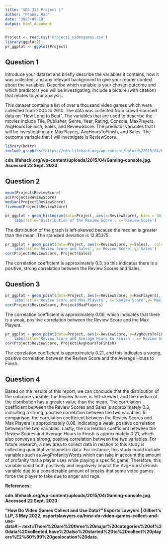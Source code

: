 ---
title: "SDS 313 Project 1"
author: "Pranav Rao"
date: "2023-09-19"
output: html_document
---

```{r setup, include=FALSE}
Project <- read.csv('Project1_videogames.csv')
library(ggplot2)
pr_ggplot <- ggplot(Project)
```

## Question 1

Introduce your dataset and briefly describe the variables it contains, how it was collected, and any relevant background to give your reader context about the variables. Describe which variable is your chosen outcome and which predictors you will be investigating.  Include a picture (with citation) that relates to your analysis.

This dataset contains a list of over a thousand video games which were collected from 2004 to 2010. The data was collected from crowd-sourced data on "How Long to Beat". The variables that are used to describe the movies include Tile, Publisher, Genre, Year, Rating, Console, MaxPlayers, AvgHoursToFinish, Sales, and ReviewScore. The predictor variables that I will be investigating are MaxPlayers, AvgHoursToFinish, and Sales. The outcome variable that I will investigate is ReviewScore.

```{r, echo=FALSE, out.width='50%'}
library(knitr)
include_graphics("https://cdn.lifehack.org/wp-content/uploads/2015/04/Gaming-console.jpg")
```

**cdn.lifehack.org/wp-content/uploads/2015/04/Gaming-console.jpg. Accessed 22 Sept. 2023. **


## Question 2

```{r, echo=FALSE}
mean(Project$ReviewScore)
sd(Project$ReviewScore)
median(Project$ReviewScore)
fivenum(Project$ReviewScore)
```

```{r, echo=FALSE}
pr_ggplot + geom_histogram(data=Project, aes(x=ReviewScore), bins = 30, col='green', fill = "orange") + 
    labs(title='Distribution of the Review Score', x='Review Score')
```

The distribution of the graph is left-skewed because the median is greater than the mean. The standard deviation is 12.85375. 



```{r, echo=FALSE}
pr_ggplot + geom_point(data=Project, aes(x=ReviewScore, y=Sales),  col='red') + 
    labs(title='Review Score and Sales', x='Review Score',y='Sales')
cor(Project$ReviewScore, Project$Sales)
```

The correlation coefficient is approximately 0.3, so this indicates there is a positive, strong correlation between the Review Scores and Sales.

## Question 3

```{r, echo=FALSE}
pr_ggplot + geom_point(data=Project, aes(x=ReviewScore, y=MaxPlayers),  col='blue') + 
    labs(title='Review Score and Max Players', x='Review Score',y='Max Players')
cor(Project$ReviewScore, Project$MaxPlayers)
```
The correlation coefficient is approximately 0.06, which indicates that there is a weak, positive correlation between the Review Score and the Max Players.


```{r, echo=FALSE}
pr_ggplot + geom_point(data=Project, aes(x=ReviewScore, y=AvgHoursToFinish),  col='purple') + 
    labs(title='Review Score and Average Hours to Finish', x='Review Score',y='Average Hours to Finish')
cor(Project$ReviewScore, Project$AvgHoursToFinish)
```

The correlation coefficient is approximately 0.21, and this indicates a strong, positive correlation between the Review Score and the Average Hours to Finish. 


## Question 4

Based on the results of this report, we can conclude that the distribution of the outcome variable, the Review Score, is left-skewed, and the median of the distribution has a greater value than the mean. The correlation coefficient between the Review Scores and Sales is approximately 0.3, indicating a strong, positive correlation between the two variables. In comparison, the correlation coefficient between the Review Scores and Max Players is approximately 0.06, indicating a weak, positive correlation between the two variables. Lastly, the correlation coefficient between the Review Scores and Average Hours to Finish is approximately 0.21, which also conveys a strong, positive correlation between the two variables. For future research, a new area to collect data in relation to this study is collecting quantitative biometric data. For instance, this study could include variables such as AvgProfanityWords which can take in account the amount of profanity that a player uses while playing a specific game. Therefore, this variable could both positively and negatively impact the AvgHoursToFinish variable due to a considerable amount of breaks that some video games force the player to take due to anger and rage.

**References:**

**cdn.lifehack.org/wp-content/uploads/2015/04/Gaming-console.jpg. Accessed 22 Sept. 2023. **

**“How Do Video Games Collect and Use Data?” Esports Lawyers | Gilbert’s LLP, 3 May 2022, esportslawyers.ca/how-do-video-games-collect-and-use-data#:~:text=There%20are%20three%20major%20categories%20of%20data%20collected,have%20also%20started%20to%20collect%20players%E2%80%99%20geolocation%20data. **
